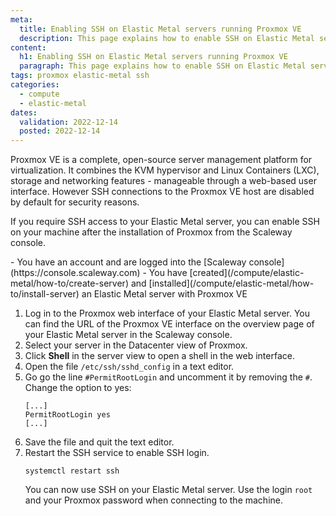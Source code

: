 ```yaml
---
meta:
  title: Enabling SSH on Elastic Metal servers running Proxmox VE
  description: This page explains how to enable SSH on Elastic Metal servers running Proxmox VE
content:
  h1: Enabling SSH on Elastic Metal servers running Proxmox VE
  paragraph: This page explains how to enable SSH on Elastic Metal servers running Proxmox VE
tags: proxmox elastic-metal ssh
categories:
  - compute
  - elastic-metal
dates:
  validation: 2022-12-14
  posted: 2022-12-14
---
```


Proxmox VE is a complete, open-source server management platform for virtualization. It combines the KVM hypervisor and Linux Containers (LXC), storage and networking features - manageable through a web-based user interface. However SSH connections to the Proxmox VE host are disabled by default for security reasons.

If you require SSH access to your Elastic Metal server, you can enable SSH on your machine after the installation of Proxmox from the Scaleway console.

<Message type="requirement">
  - You have an account and are logged into the [Scaleway console](https://console.scaleway.com) 
  - You have [created](/compute/elastic-metal/how-to/create-server) and [installed](/compute/elastic-metal/how-to/install-server) an Elastic Metal server with Proxmox VE
</Message>

1. Log in to the Proxmox web interface of your Elastic Metal server.
    <Message type="tip">
        You can find the URL of the Proxmox VE interface on the overview page of your Elastic Metal server in the Scaleway console.
    </Message>
2. Select your server in the Datacenter view of Proxmox.
3. Click **Shell** in the server view to open a shell in the web interface.
4. Open the file `/etc/ssh/sshd_config` in a text editor.
5. Go go the line `#PermitRootLogin` and uncomment it by removing the `#`. Change the option to yes:
    ```
    [...]
    PermitRootLogin yes
    [...]
    ```
    <Lightbox src="scaleway-proxmox-permit-ssh.webp" alt="" />
6. Save the file and quit the text editor.
7. Restart the SSH service to enable SSH login.
    ```
    systemctl restart ssh
    ```
    You can now use SSH on your Elastic Metal server. Use the login `root` and your Proxmox password when connecting to the machine.